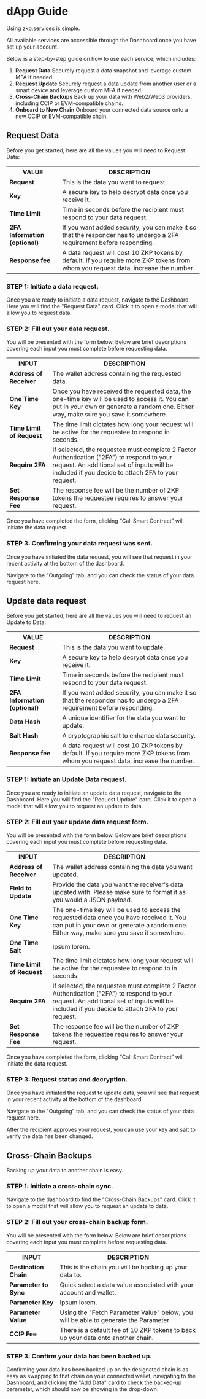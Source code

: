 # dApp Guide

Using zkp.services is simple.

All available services are accessible through the Dashboard once you have set up your account.

Below is a step-by-step guide on how to use each service, which includes:

1. **Request Data**
   Securely request a data snapshot and leverage custom MFA if needed.
2. **Request Update**
   Securely request a data update from another user or a smart device and leverage custom MFA if needed.
3. **Cross-Chain Backups**
   Back up your data with Web2/Web3 providers, including CCIP or EVM-compatible chains.
4. **Onboard to New Chain**
   Onboard your connected data source onto a new CCIP or EVM-compatible chain.

## Request Data

Before you get started, here are all the values you will need to Request Data:

<table>
  <tr>
    <th>VALUE</th>
    <th>DESCRIPTION</th>
  </tr>
  <tr>
    <td><b>Request</b></td>
    <td>This is the data you want to request.</td>
  </tr>
  <tr>
    <td><b>Key</b></td>
    <td>A secure key to help decrypt data once you receive it.</td>
  </tr>
  <tr>
    <td><b>Time Limit</b></td>
    <td>Time in seconds before the recipient must respond to your data request.</td>
  </tr>
  <tr>
    <td><b>2FA Information (optional)</b></td>
    <td>If you want added security, you can make it so that the responder has to undergo a 2FA requirement before responding.</td>
  </tr>
  <tr>
    <td><b>Response fee</b></td>
    <td>A data request will cost 10 ZKP tokens by default. If you require more ZKP tokens from whom you request data, increase the number.</td>
  </tr>
</table>

### STEP 1: Initiate a data request.

Once you are ready to initiate a data request, navigate to the Dashboard. Here you will find the "Request Data" card. Click it to open a modal that will allow you to request data.

### STEP 2: Fill out your data request.

You will be presented with the form below. Below are brief descriptions covering each input you must complete before requesting data.

<table>
  <tr>
    <th>INPUT</th>
    <th>DESCRIPTION</th>
  </tr>
  <tr>
    <td><b>Address of Receiver</b></td>
    <td>The wallet address containing the requested data.</td>
  </tr>
  <tr>
    <td><b>One Time Key</b></td>
    <td>Once you have received the requested data, the one-time key will be used to access it. You can put in your own or generate a random one. Either way, make sure you save it somewhere.</td>
  </tr>
  <tr>
    <td><b>Time Limit of Request</b></td>
    <td>The time limit dictates how long your request will be active for the requestee to respond in seconds.</td>
  </tr>
  <tr>
    <td><b>Require 2FA</b></td>
    <td>If selected, the requestee must complete 2 Factor Authentication ("2FA") to respond to your request. An additional set of inputs will be included if you decide to attach 2FA to your request.</td>
  </tr>
  <tr>
    <td><b>Set Response Fee</b></td>
    <td>The response fee will be the number of ZKP tokens the requestee requires to answer your request. </td>
  </tr>
</table>


Once you have completed the form, clicking “Call Smart Contract” will initiate the data request.

### STEP 3: Confirming your data request was sent.

Once you have initiated the data request, you will see that request in your recent activity at the bottom of the dashboard.

Navigate to the "Outgoing" tab, and you can check the status of your data request here.


## Update data request

Before you get started, here are all the values you will need to request an Update to Data:
<table>
  <tr>
    <th>VALUE</th>
    <th>DESCRIPTION</th>
  </tr>
  <tr>
    <td><b>Request</b></td>
    <td>This is the data you want to update.</td>
  </tr>
  <tr>
    <td><b>Key</b></td>
    <td>A secure key to help decrypt data once you receive it.</td>
  </tr>
  <tr>
    <td><b>Time Limit</b></td>
    <td>Time in seconds before the recipient must respond to your data request.</td>
  </tr>
  <tr>
    <td><b>2FA Information (optional)</b></td>
    <td>If you want added security, you can make it so that the responder has to undergo a 2FA requirement before responding.</td>
  </tr>
    <tr>
    <td><b>Data Hash</b></td>
    <td>A unique identifier for the data you want to update.</td>
  </tr>
    <tr>
    <td><b>Salt Hash</b></td>
    <td>A cryptographic salt to enhance data security.</td>
  </tr>
  <tr>
    <td><b>Response fee</b></td>
    <td>A data request will cost 10 ZKP tokens by default. If you require more ZKP tokens from whom you request data, increase the number.</td>
  </tr>
</table>

### STEP 1: Initiate an Update Data request.

Once you are ready to initiate an update data request, navigate to the Dashboard. Here you will find the "Request Update" card. Click it to open a modal that will allow you to request an update to data.

### STEP 2: Fill out your update data request form.

You will be presented with the form below. Below are brief descriptions covering each input you must complete before requesting data.
<table>
  <tr>
    <th><b>INPUT</b></th>
    <th><b>DESCRIPTION</b></th>
  </tr>
  <tr>
    <td><b>Address of Receiver</b></td>
    <td>The wallet address containing the data you want updated.</td>
  </tr>
  <tr>
    <td><b>Field to Update</b></td>
    <td> Provide the data you want the receiver's data updated with. Please make sure to format it as you would a JSON payload.</td>
  </tr>
  <tr>
    <td><b>One Time Key</b></td>
    <td>The one-time key will be used to access the requested data once you have received it. You can put in your own or generate a random one. Either way, make sure you save it somewhere.</td>
  </tr>
    <tr>
    <td><b>One Time Salt</b></td>
    <td>Ipsum lorem.</td>
  </tr>
    <tr>
    <td><b>Time Limit of Request</b></td>
    <td>The time limit dictates how long your request will be active for the requestee to respond to in seconds.</td>
  </tr>
  <tr>
    <td><b>Require 2FA</b></td>
    <td>If selected, the requestee must complete 2 Factor Authentication ("2FA") to respond to your request. An additional set of inputs will be included if you decide to attach 2FA to your request.</td>
  </tr>
  <tr>
    <td><b>Set Response Fee</b></td>
    <td>The response fee will be the number of ZKP tokens the requestee requires to answer your request. </td>
  </tr>
</table>

Once you have completed the form, clicking “Call Smart Contract” will initiate the data request.

### STEP 3: Request status and decryption.

Once you have initiated the request to update data, you will see that request in your recent activity at the bottom of the dashboard.

Navigate to the "Outgoing" tab, and you can check the status of your data request here.

After the recipient approves your request, you can use your key and salt to verify the data has been changed.


## Cross-Chain Backups

Backing up your data to another chain is easy.

### STEP 1: Initiate a cross-chain sync.

Navigate to the dashboard to find the "Cross-Chain Backups" card. Click it to open a modal that will allow you to request an update to data.

### STEP 2: Fill out your cross-chain backup form.

You will be presented with the form below. Below are brief descriptions covering each input you must complete before requesting data.

<table>
  <tr>
    <th>INPUT</th>
    <th>DESCRIPTION</th>
  </tr>
  <tr>
    <td><b>Destination Chain</b></td>
    <td>This is the chain you will be backing up your data to.</td>
  </tr>
  <tr>
    <td><b>Parameter to Sync</b></td>
    <td>Quick select a data value associated with your account and wallet.</td>
  </tr>
   <tr>
    <td><b>Parameter Key</b></td>
    <td>Ipsum lorem.</td>
  </tr>
  <tr>
    <td><b>Parameter Value</b></td>
    <td>Using the "Fetch Parameter Value" below, you will be able to generate the Parameter </td>
  </tr>
  <tr>
    <td><b>CCIP Fee</b></td>
    <td>There is a default fee of 10 ZKP tokens to back up your data onto another chain.</td>
  </tr>
</table>

### STEP 3: Confirm your data has been backed up.
Confirming your data has been backed up on the designated chain is as easy as swapping to that chain on your connected wallet, navigating to the Dashboard, and clicking the "Add Data" card to check the backed-up parameter, which should now be showing in the drop-down.

